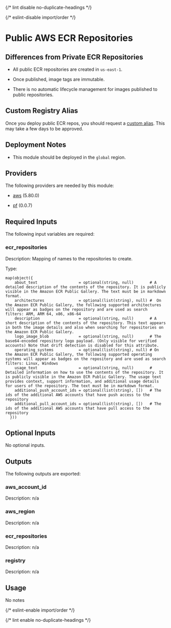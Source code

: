 
{/* lint disable no-duplicate-headings */}

{/* eslint-disable import/order */}

<ModuleHeader name="aws_ecr_public_repos" sourceHref="https://github.com/Panfactum/stack/tree/__PANFACTUM_VERSION_EDGE__/packages/infrastructure/aws_ecr_public_repos" status="stable" type="direct" />

# Public AWS ECR Repositories

## Differences from Private ECR Repositories

* All public ECR repositories are created in `us-east-1`.

* Once published, image tags are immutable.

* There is no automatic lifecycle management for images published to public repositories.

## Custom Registry Alias

Once you deploy public ECR repos, you should request a
[custom alias](https://docs.aws.amazon.com/AmazonECR/latest/public/public-registry-settings.html).
This may take a few days to be approved.

## Deployment Notes

* This module should be deployed in the `global` region.

## Providers

The following providers are needed by this module:

* [aws](https://registry.terraform.io/providers/hashicorp/aws/5.80.0/docs) (5.80.0)

* [pf](https://registry.terraform.io/providers/panfactum/pf/0.0.7/docs) (0.0.7)

## Required Inputs

The following input variables are required:

### ecr\_repositories

Description: Mapping of names to the repositories to create.

Type:

```hcl
map(object({
    about_text                  = optional(string, null)       # A detailed description of the contents of the repository. It is publicly visible in the Amazon ECR Public Gallery. The text must be in markdown format.
    architectures               = optional(list(string), null) #  On the Amazon ECR Public Gallery, the following supported architectures will appear as badges on the repository and are used as search filters: ARM, ARM 64, x86, x86-64
    description                 = optional(string, null)       # A short description of the contents of the repository. This text appears in both the image details and also when searching for repositories on the Amazon ECR Public Gallery.
    logo_image_blob             = optional(string, null)       # The base64-encoded repository logo payload. (Only visible for verified accounts) Note that drift detection is disabled for this attribute.
    operating_systems           = optional(list(string), null) # On the Amazon ECR Public Gallery, the following supported operating systems will appear as badges on the repository and are used as search filters: Linux, Windows
    usage_text                  = optional(string, null)       # Detailed information on how to use the contents of the repository. It is publicly visible in the Amazon ECR Public Gallery. The usage text provides context, support information, and additional usage details for users of the repository. The text must be in markdown format.
    additional_push_account_ids = optional(list(string), [])   # The ids of the additional AWS accounts that have push access to the repository
    additional_pull_account_ids = optional(list(string), [])   # The ids of the additional AWS accounts that have pull access to the repository
  }))
```

## Optional Inputs

No optional inputs.

## Outputs

The following outputs are exported:

### aws\_account\_id

Description: n/a

### aws\_region

Description: n/a

### ecr\_repositories

Description: n/a

### registry

Description: n/a

## Usage

No notes

{/* eslint-enable import/order */}

{/* lint enable no-duplicate-headings */}

